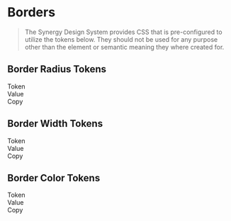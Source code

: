 
<Meta title="Synergy Design System/Developer Docs/Tokens/Border"/>

# Borders

> The Synergy Design System provides CSS that is pre-configured to utilize the tokens below. They should not be used for any purpose other than the element or semantic meaning they where created for.

## Border Radius Tokens

<div className="table token margin-top">
  <div>
    <div>Token</div>
    <div>Value</div>
    <div>Copy</div>
  </div>
  <TokenList tokens={theme.semantic['border-radius']} prefix="--sds-semantic-border-radius"></TokenList>
</div>

## Border Width Tokens

<div className="table token margin-top">
  <div>
    <div>Token</div>
    <div>Value</div>
    <div>Copy</div>
  </div>
  <TokenList tokens={theme.semantic['border-width']} prefix="--sds-semantic-border-width"></TokenList>
</div>

## Border Color Tokens

<div className="table token margin-top">
  <div>
    <div>Token</div>
    <div>Value</div>
    <div>Copy</div>
  </div>
  <TokenList tokens={theme.semantic.color.border} prefix="--sds-semantic-color-border"></TokenList>
</div>